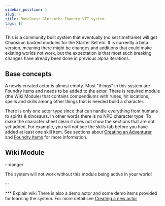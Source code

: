 ```yaml
---
sidebar_position: 1
slug: /
title: RuneQuest Glorantha Foundry VTT system
tags: []
---
```


<CenterIt>
  <LightInvertSvg src="/img/fire_sky.svg" width="100" />
  <LightInvertSvg src="/img/beast.svg" width="100" />
  <LightInvertSvg src="/img/movement_change.svg" width="100" />
</CenterIt>

This is a community built system that eventually (no set timeframe) will get Chaosium backed modules
for the Starter Set etc. It is currently a beta version, meaning there might be changes and
additions that could make existing worlds not work, but the expectation is that most such breaking
changes have already been done in previous alpha iterations.

## Base concepts

A newly created actor is almost empty. Most "things" in this system are Foundry items and needs to
be added to the actor. There is required module (the Wiki Module) that contains compendiums with
runes, hit locations, spells and skills among other things that is needed build a character.

There is only one actor type since that can handle everything from humans to spirits & dinosaurs. In
other words there is no NPC character type. To make the character sheet clean it does not show the
sections that are not yet added. For example, you will not see the skills tab before you have added
at least one skill item. See sections about
[Creating an Adventurer](rqg-system/getting-started/creating-actor) and
[Foundry Items](/rqg-system/items) for more information.

## Wiki Module

:::danger

The system will not work without this module being active in your world!

:::

\*\*\* Explain wiki There is also a demo actor and some demo items provided for learning the system.
For more detail see [Creating a new actor](rqg-system/getting-started/creating-actor)
